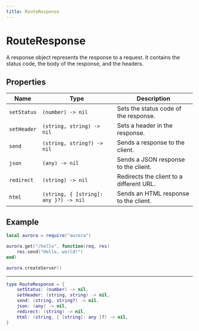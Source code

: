 ```yaml
---
title: RouteResponse
---
```


# RouteResponse

A response object represents the response to a request. It contains the status code, the body of the response, and the headers.

## Properties

| Name        | Type                                  | Description                              |
| ----------- | ------------------------------------- | ---------------------------------------- |
| `setStatus` | `(number) -> nil`                     | Sets the status code of the response.    |
| `setHeader` | `(string, string) -> nil`             | Sets a header in the response.           |
| `send`      | `(string, string?) -> nil`            | Sends a response to the client.          |
| `json`      | `(any) -> nil`                        | Sends a JSON response to the client.     |
| `redirect`  | `(string) -> nil`                     | Redirects the client to a different URL. |
| `html`      | `(string, { [string]: any }?) -> nil` | Sends an HTML response to the client.    |

## Example

```lua
local aurora = require("aurora")

aurora.get("/hello", function(req, res)
    res.send("Hello, world!")
end)

aurora.createServer()
```

---

```lua
type RouteResponse = {
    setStatus: (number) -> nil,
    setHeader: (string, string) -> nil,
    send: (string, string?) -> nil,
    json: (any) -> nil,
    redirect: (string) -> nil,
    html: (string, { [string]: any }?) -> nil,
}
```
